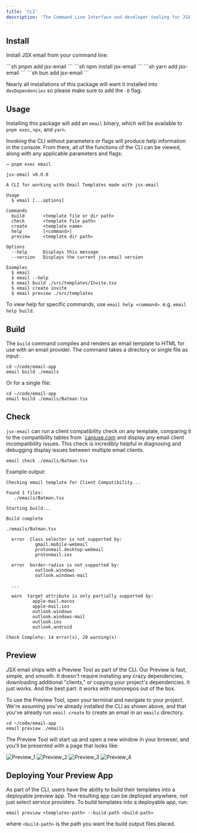 ```yaml
---
title: 'CLI'
description: 'The Command Line Interface and developer tooling for JSX email'
---
```



## Install

Install JSX email from your command line:

<Tabs syncKey="install">
  <TabItem label="pnpm">
    ```sh
    pnpm add jsx-email
    ```
  </TabItem>
  <TabItem label="npm">
    ```sh
    npm install jsx-email
    ```
  </TabItem>
  <TabItem label="yarn">
    ```sh
    yarn add jsx-email
    ```
  </TabItem>
  <TabItem label="bun">
    ```sh
    bun add jsx-email
    ```
  </TabItem>
</Tabs>

Nearly all installations of this package will want it installed into `devDependencies` so please make sure to add the `-D` flag.

## Usage

Installing this package will add an `email` binary, which will be available to `pnpm exec`, `npx`, and `yarn`.

Invoking the CLI without parameters or flags will produce help information in the console. From there, all of the functions of the CLI can be viewed, along with any applicable parameters and flags:

```console
→ pnpm exec email

jsx-email v0.0.0

A CLI for working with Email Templates made with jsx-email

Usage
  $ email [...options]

Commands
  build       <template file or dir path>
  check       <template file path>
  create      <template name>
  help        [<command>]
  preview     <template dir path>

Options
  --help      Displays this message
  --version   Displays the current jsx-email version

Examples
  $ email
  $ email --help
  $ email build ./src/templates/Invite.tsx
  $ email create invite
  $ email preview ./src/templates
```

To view help for specific commands, use `email help <command>`. e.g. `email help build`.

## Build

The `build` command compiles and renders an email template to HTML for use with an email provider. The command takes a directory or single file as input:

```console
cd ~/code/email-app
email build ./emails
```

Or for a single file:

```console
cd ~/code/email-app
email build ./emails/Batman.tsx
```

## Check

`jsx-email` can run a client compatibility check on any template, comparing it to the compatibility tables from `[caniuse.com](https://caniemail.com/) and display any email client incompatibility issues. This check is incredibly helpful in diagnosing and debugging display issues between multiple email clients.

```console
email check ./emails/Batman.tsx
```

Example output:

```console
Checking email template for Client Compatibility...

Found 1 files:
   ./emails/Batman.tsx

Starting build...

Build complete

./emails/Batman.tsx

  error  Class selector is not supported by:
           gmail.mobile-webmail
           protonmail.desktop-webmail
           protonmail.ios

  error  border-radius is not supported by:
           outlook.windows
           outlook.windows-mail

  ...

  warn  target attribute is only partially supported by:
          apple-mail.macos
          apple-mail.ios
          outlook.windows
          outlook.windows-mail
          outlook.ios
          outlook.android

Check Complete: 14 error(s), 20 warning(s)
```

## Preview

JSX email ships with a Preview Tool as part of the CLI. Our Preview is fast, simple, and smooth. It doesn't require installing any crazy dependencies, downloading additional "clients," or copying your project's dependencies. It just works. And the best part: it works with monorepos out of the box.

To use the Preview Tool, open your terminal and navigate to your project. We're assuming you've already installed the CLI as shown above, and that you've already run `email create` to create an email in an `emails` directory.

```console
cd ~/code/email-app
email preview ./emails
```

The Preview Tool will start up and open a new window in your browser, and you'll be presented with a page that looks like:

<Image src={Preview_1} alt="Preview_1" />
<Image src={Preview_2} alt="Preview_2" />
<Image src={Preview_3} alt="Preview_3" />
<Image src={Preview_4} alt="Preview_4" />


## Deploying Your Preview App

As part of the CLI, users have the ability to build their templates into a deployable preview app. The resulting app can be deployed anywhere, not just select service providers. To build templates into a deployable app, run:

```console
email preview <templates-path> --build-path <build-path>
```

where `<build-path>` is the path you want the build output files placed.
